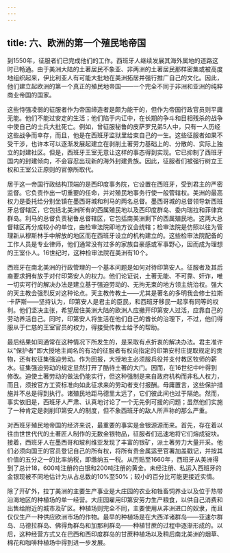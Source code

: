 ```yaml
---
---
---
```

title: 六、欧洲的第一个殖民地帝国
---



到1550年，征服者们已完成他们的工作。西班牙人继续发展其海外属地的道路这时已畅通。由于美洲大陆的土著居民不象亚、非两洲的土著居民那样密集或被高度地组织起来，伊比利亚人有可能大批地在美洲拓居并强行推广自己的文化。因此，他们建立起欧洲的第一个真正的殖民地帝国——一个完全不同于非洲和亚洲的纯粹商业帝国的国家。

这些恃强凌弱的征服者作为帝国缔造者是颇为能干的，但作为帝国行政官员则平庸无能。他们不能过安定的生活；他们陷于内讧中，在长期的争斗和目相残杀的战争中使自己的士兵大批死亡。例如，曾征服秘鲁的皮萨罗兄弟5人中，只有一人历经这些战争而幸存，而且，他是在西班牙监狱里给束自己的一生。这些征服者如果不受干涉，也许本可以逐渐发展起建立在剥削土著劳力基础上的、分散的、实际上独立的封建社区。但是，西班牙王室无意让这样的事态得到实现。它已抑制了西班牙国内的封建倾向，不会容忍出现新的海外封建贵族。因此，征服者们被强行树立王权和王室公正原则的官僚所取代。

居于这一帝国行政结构顶端的是西印度事务院，它设置在西班牙，受到君主的严密监督。它负责作出一切重要的任命，并对殖民地事务行使一般管辖权。美洲的最高权力是委托给分别坐镇在墨西哥城和利马的两名总督。墨西哥城的总督领导新西班牙总督辖区，它包括北美洲所有的西属殖民地以及西印度群岛、委内瑞拉和菲律宾群岛。利马的总督负责秘鲁总督辖区，它包括南美洲剩下的西属殖民地。这两大总督辖区再分成较小的单位，由检审法院即地方议会统辖；检审法院是仿照以往为管理新从穆斯林手中解放的地区而在西班牙设立的机构建立的。这些检审法院配备的工作人员是专业律师，他们通常没有过多的家族自豪感或军事野心，因而成为理想的王室仆人。16世纪时，这种检审法院在美洲有10个。

西班牙在南北美洲的行政管理的一个基本问题是如何对待印第安人。征服者及其后裔要求拥有放手对付印第安人的权力。他们论证说，土著无能、不可靠、奸诈，唯一切实可行的解决办法是建立基于强迫劳动的、无拘无束的地方领主统治权。强大的天主教会强烈反对这种论点。天主教传教土——尤其是著名的多明我会修士拉斯·卡萨斯——坚持认为，印第安人是君主的臣民，和西班牙移民一起享有同等的权利。他们坚决主张，希望居住美洲大陆的欧洲人应撇开印第安人过活，应靠自己的劳动养活自己。同时，印第安人将生活在他们自己的酋长的治理下，不过，他们得服从于仁慈的王室官员的权力，得接受传教士给予的帮助。

最后结果如同通常在这种情况下所发生的，是采取有点折衷的解决办法。君主准许以"保护者"即大授地主闻名的有功的征服者有权向指定的印第安村庄提取规定的贡物，还有权征集强迫劳动。作为回报，大授地主必须服兵役并支付教区牧师的薪水。征集强迫劳动的规定显然打开了酷待土著的大门。因而，在16世纪中叶得到修改。迫使土著劳动的做法仍能实行，但这种强制是来自政府机构而非私人权力，而且，须按官方工资标准向如此征求来的劳动者支付报酬。毋庸置言，这些保护措施并不总是得到执行。诸殖民地距马德里太远了，它们彼此间也过于隔绝。然而，事实依旧是，西班牙人严肃、认真地讨论了一个无先例可援的问题；虽然他们实施了一种肯定是剥削印第安人的制度，但不象西班牙的敌人所声称的那么严重。

对西班牙殖民地帝国的经济来说，最重要的事实是金银源源而来。首先，存在着以往由世世代代的土著匠人制作的无数金银物品，征服者们迅速地将它们熔成锭块。接着，西班牙人在墨西哥和玻利维亚发现了丰富的银矿，派土著劳力大量开采。他们必须向国王的官员登记自己的所有权，将所有贵金属运至官署加盖戳记，并按其价值的五分之一的比率纳税，即缴纳五一税。从历贴至1660年，西班牙从美洲得到了总计18，600吨注册的白银和200吨注册的黄金。未经注册、私运入西班牙的金银现被不同地估计为从占总数的10%至50%；较小的百分比可能更接近实情。

除了开矿外，拉丁美洲的主要生产事业是大庄园的农业和牲畜饲养业以及位于热带沿海地区的种植场的单一经营。大庄园雇用印第安劳力生产粮食，以供自己消费和出售给附近的城市及矿区。种植场则完全不同，主要使用从非洲进口的奴隶，而且仅仅生产一种供应欧洲市场的作物。最早的种植场是在大西洋诸群岛——亚速尔群岛、马德拉群岛、佛得角群岛和加那利群岛——种植甘蔗的过程中逐渐形成的。以后，这种经营方式又在巴西和西印度群岛的甘蔗种植场以及稍后南北美洲的烟草、棉花和咖啡种植场中得到进一步发展。
